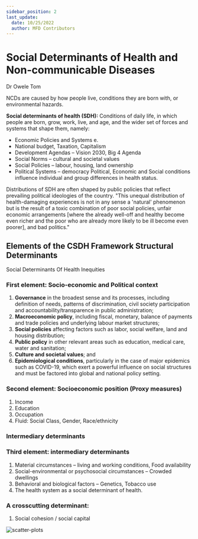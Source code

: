 ```yaml
---
sidebar_position: 2
last_update:
  date: 10/25/2022
  author: MFD Contributors
---
```


# Social Determinants of Health and Non-communicable Diseases

Dr Owele Tom

NCDs are caused by how people live, conditions they are born with, or environmental hazards.

**Social determinants of health (SDH):** Conditions of daily life, in which people are born, grow, work, live, and age, and the wider set of forces and systems that shape them, namely:

- Economic Policies and Systems e.
- National budget, Taxation, Capitalism
- Development Agendas – Vision 2030, Big 4 Agenda
- Social Norms – cultural and societal values
- Social Policies – labour, housing, land ownership
- Political Systems – democracy Political, Economic and Social conditions influence individual and group differences in health status.

Distributions of SDH are often shaped by public policies that reflect prevailing political ideologies of the country. "This unequal distribution of health-damaging experiences is not in any sense a 'natural' phenomenon but is the result of a toxic combination of poor social policies, unfair economic arrangements [where the already well-off and healthy become even richer and the poor who are already more likely to be ill become even poorer], and bad politics."

## Elements of the CSDH Framework Structural Determinants

Social Determinants Of Health Inequities

### First element: Socio-economic and Political context

1. **Governance** in the broadest sense and its processes, including definition of needs, patterns of discrimination, civil society participation and accountability/transparence in public administration;
2. **Macroeconomic policy**, including fiscal, monetary, balance of payments and trade policies and underlying labour market structures;
3. **Social policies** affecting factors such as labor, social welfare, land and housing distribution;
4. **Public policy** in other relevant areas such as education, medical care, water and sanitation;
5. **Culture and societal values**; and
6. **Epidemiological conditions**, particularly in the case of major epidemics such as COVID-19, which exert a powerful influence on social structures and must be factored into global and national policy setting.

### Second element: Socioeconomic position (Proxy measures)

1. Income
2. Education
3. Occupation
4. Fluid: Social Class, Gender, Race/ethnicity

### Intermediary determinants

### Third element: intermediary determinants

1. Material circumstances – living and working conditions, Food availability
2. Social-environmental or psychosocial circumstances – Crowded dwellings
3. Behavioral and biological factors – Genetics, Tobacco use
4. The health system as a social determinant of health.

### A crosscutting determinant:

1. Social cohesion / social capital

<div style={{ display: 'flex', justifyContent: 'center' }}>
  <img src="https://i.imgur.com/z5MdzcK.png" alt="scatter-plots" />
</div>
